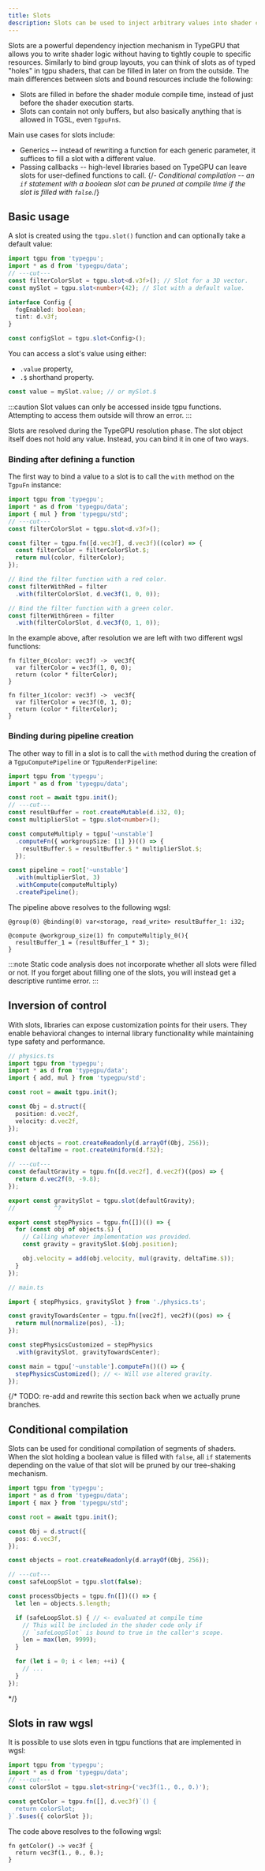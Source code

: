 ```yaml
---
title: Slots
description: Slots can be used to inject arbitrary values into shader code at a granular level.
---
```

Slots are a powerful dependency injection mechanism in TypeGPU that allows you to write shader logic without having to tightly couple to specific resources. 
Similarly to bind group layouts, you can think of slots as of typed "holes" in tgpu shaders, that can be filled in later on from the outside.
The main differences between slots and bound resources include the following:

- Slots are filled in before the shader module compile time, instead of just before the shader execution starts. 
- Slots can contain not only buffers, but also basically anything that is allowed in TGSL, even `TgpuFn`s. 

Main use cases for slots include:

- Generics -- instead of rewriting a function for each generic parameter, it suffices to fill a slot with a different value.
- Passing callbacks -- high-level libraries based on TypeGPU can leave slots for user-defined functions to call.
{/*- Conditional compilation -- an `if` statement with a boolean slot can be pruned at compile time if the slot is filled with `false`.*/}

## Basic usage

A slot is created using the `tgpu.slot()` function and can optionally take a default value:

```ts twoslash
import tgpu from 'typegpu';
import * as d from 'typegpu/data';
// ---cut---
const filterColorSlot = tgpu.slot<d.v3f>(); // Slot for a 3D vector.
const mySlot = tgpu.slot<number>(42); // Slot with a default value.

interface Config {
  fogEnabled: boolean;
  tint: d.v3f;
}

const configSlot = tgpu.slot<Config>();
```

You can access a slot's value using either:

- `.value` property,
- `.$` shorthand property.

```typescript
const value = mySlot.value; // or mySlot.$
```

:::caution
Slot values can only be accessed inside tgpu functions.
Attempting to access them outside will throw an error.
:::

Slots are resolved during the TypeGPU resolution phase.
The slot object itself does not hold any value.
Instead, you can bind it in one of two ways.

### Binding after defining a function

The first way to bind a value to a slot is to call the `with` method on the `TgpuFn` instance:

```ts twoslash
import tgpu from 'typegpu';
import * as d from 'typegpu/data';
import { mul } from 'typegpu/std';
// ---cut---
const filterColorSlot = tgpu.slot<d.v3f>();

const filter = tgpu.fn([d.vec3f], d.vec3f)((color) => {
  const filterColor = filterColorSlot.$;
  return mul(color, filterColor);
});

// Bind the filter function with a red color.
const filterWithRed = filter
  .with(filterColorSlot, d.vec3f(1, 0, 0));

// Bind the filter function with a green color.
const filterWithGreen = filter
  .with(filterColorSlot, d.vec3f(0, 1, 0));
```

In the example above, after resolution we are left with two different wgsl functions:

```wgsl
fn filter_0(color: vec3f) ->  vec3f{
  var filterColor = vec3f(1, 0, 0);
  return (color * filterColor);
}

fn filter_1(color: vec3f) ->  vec3f{
  var filterColor = vec3f(0, 1, 0);
  return (color * filterColor);
}
```

### Binding during pipeline creation

The other way to fill in a slot is to call the `with` method during the creation of a `TgpuComputePipeline` or `TgpuRenderPipeline`:

```ts twoslash
import tgpu from 'typegpu';
import * as d from 'typegpu/data';

const root = await tgpu.init();
// ---cut---
const resultBuffer = root.createMutable(d.i32, 0);
const multiplierSlot = tgpu.slot<number>();

const computeMultiply = tgpu['~unstable']
  .computeFn({ workgroupSize: [1] })(() => {
    resultBuffer.$ = resultBuffer.$ * multiplierSlot.$;
  });

const pipeline = root['~unstable']
  .with(multiplierSlot, 3)
  .withCompute(computeMultiply)
  .createPipeline();
```

The pipeline above resolves to the following wgsl:

```wgsl
@group(0) @binding(0) var<storage, read_write> resultBuffer_1: i32;

@compute @workgroup_size(1) fn computeMultiply_0(){
  resultBuffer_1 = (resultBuffer_1 * 3);
}
```

:::note
Static code analysis does not incorporate whether all slots were filled or not.
If you forget about filling one of the slots, you will instead get a descriptive runtime error.
:::

## Inversion of control

With slots, libraries can expose customization points for their users.
They enable behavioral changes to internal library functionality while maintaining type safety and performance.

```ts twoslash
// physics.ts
import tgpu from 'typegpu';
import * as d from 'typegpu/data';
import { add, mul } from 'typegpu/std';

const root = await tgpu.init();

const Obj = d.struct({
  position: d.vec2f,
  velocity: d.vec2f,
});

const objects = root.createReadonly(d.arrayOf(Obj, 256));
const deltaTime = root.createUniform(d.f32);

// ---cut---
const defaultGravity = tgpu.fn([d.vec2f], d.vec2f)((pos) => {
  return d.vec2f(0, -9.8);
});

export const gravitySlot = tgpu.slot(defaultGravity);
//           ^?

export const stepPhysics = tgpu.fn([])(() => {
  for (const obj of objects.$) {
    // Calling whatever implementation was provided.
    const gravity = gravitySlot.$(obj.position);

    obj.velocity = add(obj.velocity, mul(gravity, deltaTime.$));
  }
});
```

```ts
// main.ts

import { stepPhysics, gravitySlot } from './physics.ts';

const gravityTowardsCenter = tgpu.fn([vec2f], vec2f)((pos) => {
  return mul(normalize(pos), -1);
});

const stepPhysicsCustomized = stepPhysics
  .with(gravitySlot, gravityTowardsCenter);

const main = tgpu['~unstable'].computeFn()(() => {
  stepPhysicsCustomized(); // <- Will use altered gravity.
});
```

{/*
TODO: re-add and rewrite this section back when we actually prune branches.

## Conditional compilation

Slots can be used for conditional compilation of segments of shaders.
When the slot holding a boolean value is filled with `false`, all `if` statements depending on the value of that slot will be pruned by our tree-shaking mechanism.

```ts twoslash
import tgpu from 'typegpu';
import * as d from 'typegpu/data';
import { max } from 'typegpu/std';

const root = await tgpu.init();

const Obj = d.struct({
  pos: d.vec3f,
});

const objects = root.createReadonly(d.arrayOf(Obj, 256));

// ---cut---
const safeLoopSlot = tgpu.slot(false);

const processObjects = tgpu.fn([])(() => {
  let len = objects.$.length;

  if (safeLoopSlot.$) { // <- evaluated at compile time
    // This will be included in the shader code only if
    // `safeLoopSlot` is bound to true in the caller's scope.
    len = max(len, 9999);
  }

  for (let i = 0; i < len; ++i) {
    // ...
  }
});
```

*/}

## Slots in raw wgsl

It is possible to use slots even in tgpu functions that are implemented in wgsl:

```ts twoslash
import tgpu from 'typegpu';
import * as d from 'typegpu/data';
// ---cut---
const colorSlot = tgpu.slot<string>('vec3f(1., 0., 0.)');

const getColor = tgpu.fn([], d.vec3f)`() {
  return colorSlot;
}`.$uses({ colorSlot });
```

The code above resolves to the following wgsl:

```wgsl
fn getColor() -> vec3f {
  return vec3f(1., 0., 0.);
}
```
